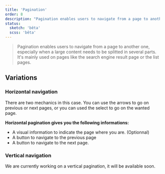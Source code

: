 ```yaml
---
title: 'Pagination'
order: 8
description: "Pagination enables users to navigate from a page to another one, especially when a large content needs to be splitted in several parts. It's mainly used on pages like the search engine result page or the list pages."
status:
  sketch: 'bêta'
  scss: 'bêta'
---
```


> Pagination enables users to navigate from a page to another one, especially when a large content needs to be splitted in several parts. It's mainly used on pages like the search engine result page or the list pages.

## Variations

### Horizontal navigation

There are two mechanics in this case. You can use the arrows to go on previous or next pages, or you can used the select to go on the wanted page.

<Preview path="pagination" />

**Horizontal pagination gives you the following informations:**

- A visual information to indicate the page where you are. (Optionnal)
- A button to navigate to the previous page
- A button to navigate to the next page.

### Vertical navigation

<Highlight theme="warning" title="Work in progress">
  We are currently working on a vertical pagination, it will be available soon.
</Highlight>
